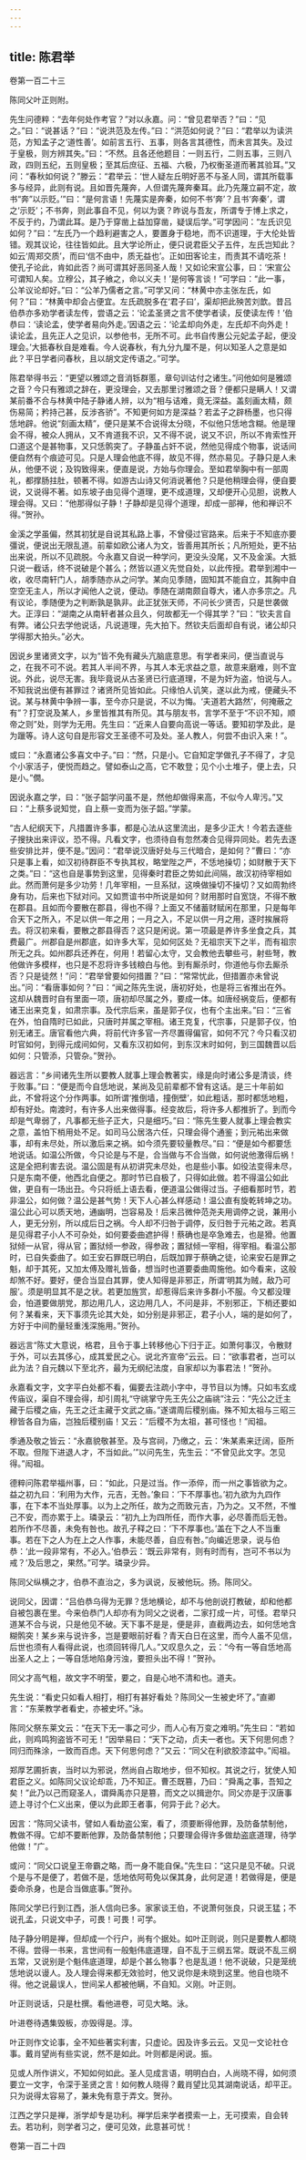 ```yaml
---
---
---
```

title: 陈君举
---




卷第一百二十三


陈同父叶正则附。





先生问德粹：“去年何处作考官？”对以永嘉。问：“曾见君举否？”曰：“见之。”曰：“说甚话？”曰：“说洪范及左传。”曰：“洪范如何说？”曰：“君举以为读洪范，方知孟子之‘道性善’。如前言五行、五事，则各言其德性，而未言其失。及过于皇极，则方辨其失。”曰：“不然。且各还他题目：一则五行，二则五事，三则八政，四则五纪，五则皇极；至其后庶征、五福、六极，乃权衡圣道而著其验耳。”又问：“春秋如何说？”滕云：“君举云：‘世人疑左丘明好恶不与圣人同，谓其所载事多与经异，此则有说。且如晋先蔑奔，人但谓先蔑奔秦耳。此乃先蔑立嗣不定，故书“奔”以示贬。’”曰：“是何言语！先蔑实是奔秦，如何不书‘奔’？且书‘奔秦’，谓之‘示贬’；不书奔，则此事自不见，何以为褒？昨说与吾友，所谓专于博上求之，不反于约，乃谓此耳。是乃于穿凿上益加穿凿，疑误后学。”可学因问：“左氏识见如何？”曰：“左氏乃一个趋利避害之人，要置身于稳地，而不识道理，于大伦处皆错。观其议论，往往皆如此。且大学论所止，便只说君臣父子五件，左氏岂知此？如云‘周郑交质’，而曰‘信不由中，质无益也’。正如田客论主，而责其不请吃茶！使孔子论此，肯如此否？尚可谓其好恶同圣人哉！又如论宋宣公事，曰：‘宋宣公可谓知人矣。立穆公，其子飨之，命以义夫！’是何等言谈！”可学曰：“此一事，公羊议论却好。”曰：“公羊乃儒者之言。”可学又问：“林黄中亦主张左氏，如何？”曰：“林黄中却会占便宜。左氏疏脱多在‘君子曰’，渠却把此殃苦刘歆。昔吕伯恭亦多劝学者读左传，尝语之云：‘论孟圣贤之言不使学者读，反使读左传！’伯恭曰：‘读论孟，使学者易向外走。’因语之云：‘论孟却向外走，左氏却不向外走！读论孟，且先正人之见识，以参他书，无所不可。此书自传惠公元妃孟子起，便没理会。’大抵春秋自是难看。今人说春秋，有九分九厘不是，何以知圣人之意是如此？平日学者问春秋，且以胡文定传语之。”可学。

陈君举得书云：“更望以雅颂之音消铄群慝，章句训诂付之诸生。”问他如何是雅颂之音？今只有雅颂之辞在，更没理会，又去那里讨雅颂之音？便都只是瞒人！又谓某前番不合与林黄中陆子静诸人辨，以为“相与诘难，竟无深益。盖刻画太精，颇伤易简；矜持己甚，反涉吝骄”。不知更何如方是深益？若孟子之辟杨墨，也只得恁地辟。他说“刻画太精”，便只是某不合说得太分晓，不似他只恁地含糊。他是理会不得，被众人拥从，又不肯道我不识，又不得不说，说又不识，所以不肯索性开口道这个是甚物事，又只恁鹘突了。子静虽占奸不说，然他见得成个物事，说话间便自然有个痕迹可见。只是人理会他底不得，故见不得，然亦易见。子静只是人未从，他便不说；及钩致得来，便直是说，方始与你理会。至如君举胸中有一部周礼，都撑肠拄肚，顿著不得。如游古山诗又何消说著他？只是他稍理会得，便自要说，又说得不著。如东坡子由见得个道理，更不成道理，又却便开心见胆，说教人理会得。又曰：“他那得似子静！子静却是见得个道理，却成一部禅，他和禅识不得。”贺孙。

金溪之学虽偏，然其初犹是自说其私路上事，不曾侵过官路来。后来于不知底亦要彊说，便说出无限乱道。前辈如欧公诸人为文，皆善用其所长；凡所短处，更不拈出来说，所以不见疏脱。今永嘉又自说一种学问，更没头没尾，又不及金溪。大抵只说一截话，终不说破是个甚么；然皆以道义先觉自处，以此传授。君举到湘中一收，收尽南轩门人，胡季随亦从之问学。某向见季随，固知其不能自立，其胸中自空空无主人，所以才闻他人之说，便动。季随在湖南颇自尊大，诸人亦多宗之。凡有议论，季随便为之判断孰是孰非。此正犹张天师，不问长少贤否，只是世袭做大。正淳曰：“湖南之从南轩者甚众且久，何故都无一个得其学？”曰：“钦夫言自有弊。诸公只去学他说话，凡说道理，先大拍下。然钦夫后面却自有说，诸公却只学得那大拍头。”必大。

因说乡里诸贤文字，以为“皆不免有藏头亢脑底意思。有学者来问，便当直说与之，在我不可不说。若其人半间不界，与其人本无求益之意，故意来磨难，则不宜说。外此，说尽无害。我毕竟说从古圣贤已行底道理，不是为奸为盗，怕说与人。不知我说出便有甚罪过？诸贤所见皆如此。只缘怕人讥笑，遂以此为戒，便藏头不说。某与林黄中争辨一事，至今亦只是说，不以为悔。‘夫道若大路然’，何掩蔽之有”？打空说及某人，乡里皆推其有所见。其与朋友书，言学不至于“不识不知，顺帝之则”处，则学为无用。先生曰：“近来人自要向高说一等话。要知初学及此，是为躐等。诗人这句自是形容文王圣德不可及处。圣人教人，何尝不由识入来！”。

或曰：“永嘉诸公多喜文中子。”曰：“然，只是小。它自知定学做孔子不得了，才见个小家活子，便悦而趋之。譬如泰山之高，它不敢登；见个小土堆子，便上去，只是小。”僩。

因说永嘉之学，曰：“张子韶学问虽不是，然他却做得来高，不似今人卑污。”又曰：“上蔡多说知觉，自上蔡一变而为张子韶。”学蒙。

“古人纪纲天下，凡措置许多事，都是心法从这里流出，是多少正大！今若去逐些子搜抉出来评议，恐不得。凡看文字，也须待自有忽然凑合见得异同处。若先去逐些安排比并，便不是。”因问：“君举说汉唐好处与三代暗合，是如何？”曹曰：“亦只是事上看，如汉初待群臣不专执其权，略堂陛之严，不恁地操切；如财散于天下之类。”曰：“这也自是事势到这里，见得秦时君臣之势如此间隔，故汉初待宰相如此。然而萧何是多少功劳！几年宰相，一旦系狱，这唤做操切不操切？又如周勃终身有功，后来也下狱对问。又如贾谊书中所说是如何？财用那时自宽饶，不得不散在郡县。且如而今要散在郡县，得也不得？上面又不储蓄财赋闲在那里，只是每年合天下之所入，不足以供一年之用；一月之入，不足以供一月之用，逐时挨展将去。将汉初来看，要散之郡县得否？这只是闲说。第一项最是养许多坐食之兵，其费最广。州郡自是州郡底，如许多大军，见如何区处？无祖宗天下之半，而有祖宗所无之兵。如州郡兵还养在，何用！若留心太守，又会教他去攀些弓，射些弩，教他做许多模样，也只是不忍将许多钱粮白与他。到有厮杀时，你道他与你去厮杀否？只是徒然！”问：“君举曾要如何措置？”曰：“常常忧此，但措置亦未曾说出。”问：“看唐事如何？”曰：“闻之陈先生说，唐初好处，也是将三省推出在外。这却从魏晋时自有里面一项，唐初却尽属之外，要成一体。如唐经祸变后，便都有诸王出来克复，如肃宗事。及代宗后来，虽是郭子仪，也有个主出来。”曰：“三省在外，怕自隋时已如此，只唐时并属之宰相。诸王克复，代宗事，只是郭子仪，怕别无诸王。唐官看他六典，将前代许多官一齐尽置得偏官，如何不冗？今只看汉初时官如何，到得元成间如何，又看东汉初如何，到东汉末时如何，到三国魏晋以后如何：只管添，只管杂。”贺孙。

器远言：“乡间诸先生所以要教人就事上理会教著实，缘是向时诸公多是清谈，终于败事。”曰：“便是而今自恁地说，某尚及见前辈都不曾有这话。是三十年前如此，不曾将这个分作两事。如所谓‘推倒墙，撞倒壁’，如此粗话，那时都恁地粗，却有好处。南渡时，有许多人出来做得事。经变故后，将许多人都推折了。到而今却是气卑弱了，凡事都无些子正大，只是细巧。”曰：“陈先生要人就事上理会教实之意，盖怕下梢用处不足。如司马公居洛六任，只理会得个通鉴；到元祐出来做事，却有未尽处，所以激后来之祸。如今须先要较量教尽。”曰：“便是如今都要恁地说话。如温公所做，今只论是与不是，合当做与不合当做，如何说他激得后祸！这是全把利害去说。温公固是有从初讲究未尽处，也是些小事。如役法变得未尽，只是东南不便，他西北自便之。那时节已自极了，只得如此做。若不得温公如此做，更自有一场出丑。今只将纸上语去看，便道温公做得过当。子细看那时节，若非温公，如何做？温公是甚气势！天下人心甚么样感动！温公直有旋乾转坤之功。温公此心可以质天地，通幽明，岂容易及！后来吕微仲范尧夫用调停之说，兼用小人，更无分别，所以成后日之祸。今人却不归咎于调停，反归咎于元祐之政。若真是见得君子小人不可杂处，如何要委曲遮护得！蔡确也是卒急难去，也是猾。他置狱倾一从官，得从官；置狱倾一参政，得参政；置狱倾一宰相，得宰相。看温公那时，已自失委曲了。如王安石罪既已明白，后既加罪于蔡确之徒，论来安石是罪之魁，却于其死，又加太傅及赠礼皆备，想当时也道要委曲周施他。如今看来，这般却煞不好。要好，便合当显白其罪，使人知得是非邪正，所谓‘明其为贼，敌乃可服’。须是明显其不是之状。若更加旌赏，却惹得后来许多群小不服。今又都没理会，怕道要做朋党，那边用几人，这边用几人，不问是非，不别邪正，下梢还要如何？某看来，天下事须先论其大处，如分别是非邪正，君子小人，端的是如何了，方好于中间酌量轻重浅深施用。”贺孙。

器远言“陈丈大意说，格君，且令于事上转移他心下归于正。如萧何事汉，令散财于外，可以去其侈心，成其爱民之心。说北齐宣帝”云云。曰：“欲事君者，岂可以此为法？自元魏以下至北齐，最为无纲纪法度，自家却以为事君法！”贺孙。

永嘉看文字，文字平白处都不看，偏要去注疏小字中，寻节目以为博。只如韦玄成传庙议，渠自不理会得，却引周礼“守祧掌守先王先公之庙祧”注云：“先公之迁主藏于后稷之庙，先王之迁主藏于文武之庙。”遂谓周后稷别庙。殊不知太祖与三昭三穆皆各自为庙，岂独后稷别庙！又云：“后稷不为太祖，甚可怪也！”闳祖。

季通及敬之皆云：“永嘉貌敬甚至。及与宫祠，乃缴之，云：‘朱某素来迂阔，臣所不取。但陛下进退人才，不当如此。’”以问先生，先生云：“不曾见此文字。怎见得。”闳祖。

德粹问陈君举福州事，曰：“如此，只是过当。作一添倅，而一州之事皆欲为之。益之初九曰：‘利用为大作，元吉，无咎。’象曰：‘下不厚事也。’初九欲为九四作事，在下本不当处厚事。以为上之所任，故为之而致元吉，乃为之。又不然，不惟己不安，而亦累于上。璘录云：“初九上为四所任，而作大事，必尽善而后无咎。若所作不尽善，未免有咎也。故孔子释之曰：‘下不厚事也。’盖在下之人不当重事。若在下之人为在上之人作事，未能尽善，自应有咎。”向编近思录，说与伯恭：‘此一段非常有，不必入。’伯恭云：‘既云非常有，则有时而有，岂可不书以为戒？’及后思之，果然。”可学。璘录少异。

陈同父纵横之才，伯恭不直治之，多为讽说，反被他玩。扬。陈同父。

说同父，因谓：“吕伯恭乌得为无罪？恁地横论，却不与他剖说打教破，却和他都自被包裹在里。今来伯恭门人却亦有为同父之说者，二家打成一片，可怪。君举只道某不合与说，只是他见不破。天下事不是是，便是非，直截两边去，如何恁地含糊鹘突！某乡来与说许多，岂是要眼前好看？青天白日在这里，而今人虽不见信，后世也须有人看得此说，也须回转得几人。”又叹息久之，云：“今有一等自恁地高出圣人之上；一等自恁地陷身污浊，要担头出不得！”贺孙。

同父才高气粗，故文字不明莹，要之，自是心地不清和也。道夫。

先生说：“看史只如看人相打，相打有甚好看处？陈同父一生被史坏了。”直卿言：“东莱教学者看史，亦被史坏。”泳。

陈同父祭东莱文云：“在天下无一事之可少，而人心有万变之难明。”先生曰：“若如此，则鸡鸣狗盗皆不可无！”因举易曰：“天下之动，贞夫一者也。天下何思何虑？同归而殊涂，一致而百虑。天下何思何虑？”又云：“同父在利欲胶漆盆中。”闳祖。

郑厚艺圃折衷，当时以为邪说，然尚自占取地步，但不知权。其说之行，犹使人知君臣之义。如陈同父议论却乖，乃不知正。曹丕既篡，乃曰：“舜禹之事，吾知之矣！”此乃以己而窥圣人，谓舜禹亦只是篡，而文之以揖逊尔。同父亦是于汉唐事迹上寻讨个仁义出来，便以为此即王者事，何异于此？必大。

因言：“陈同父读书，譬如人看劫盗公案，看了，须要断得他罪，及防备禁制他，教做不得。它却不要断他罪，及防备禁制他；只要理会得许多做劫盗底道理，待学他做！”广。

或问：“同父口说皇王帝霸之略，而一身不能自保。”先生曰：“这只是见不破。只说个是与不是便了，若做不是，恁地依阿苟免以保其身，此何足道！若做得是，便是委命杀身，也是合当做底事。”贺孙。

陈同父学已行到江西，浙人信向已多。家家谈王伯，不说萧何张良，只说王猛；不说孔孟，只说文中子，可畏！可畏！可学。

陆子静分明是禅，但却成一个行户，尚有个据处。如叶正则说，则只是要教人都晓不得。尝得一书来，言世间有一般魁伟底道理，自不乱于三纲五常。既说不乱三纲五常，又说别是个魁伟底道理，却是个甚么物事？也是乱道！他不说破，只是笼统恁地说以谩人。及人理会得来都无效验时，他又说你是未晓到这里。他自也晓不得。他之说最误人，世间呆人都被他瞒，不自知。义刚。叶正则。

叶正则说话，只是杜撰。看他进卷，可见大略。泳。

叶进卷待遇集毁板，亦毁得是。淳。

叶正则作文论事，全不知些著实利害，只虚论。因及许多云云。又见一文论社仓事。戴肖望尚有些实说，然不是如此。叶则都是闲说。振。

见或人所作讲义，不知如何如此。圣人见成言语，明明白白，人尚晓不得，如何须要立一文字，令深于圣贤之言！如何教人晓得？戴肖望比见其湖南说话，却平正。只为说得太容易了，兼未免有意于弄文。贺孙。

江西之学只是禅，浙学却专是功利。禅学后来学者摸索一上，无可摸索，自会转去。若功利，则学者习之，便可见效，此意甚可忧！





卷第一百二十四